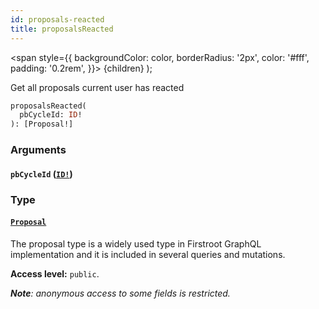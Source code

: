 ```yaml
---
id: proposals-reacted
title: proposalsReacted
---
```


<span
style={{
      backgroundColor: color,
      borderRadius: '2px',
      color: '#fff',
      padding: '0.2rem',
    }}>
{children}
</span>
);

Get all proposals current user has reacted

```graphql
proposalsReacted(
  pbCycleId: ID!
): [Proposal!]

```

### Arguments

#### `pbCycleId` ([`ID!`](/docs/api/scalars/id))

### Type

#### [`Proposal`](/docs/api/objects/proposal)

The proposal type is a widely used type in Firstroot GraphQL implementation and it is included in several queries and mutations.

**Access level:** `public`.

_**Note**: anonymous access to some fields is restricted._
